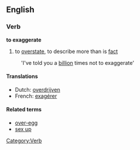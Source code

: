 ==English==
===Verb===
'''to exaggerate'''
#to [[overstate]], to describe more than is [[fact]]
:'I've told you a [[billion]] times not to exaggerate'

====Translations====
*Dutch: [[overdrijven]]
*French: [[exagérer]]

====Related terms====
*[[over-egg]]
*[[sex up]]

[[Category:Verb]]